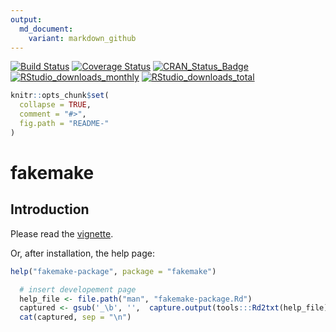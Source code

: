 ```yaml
---
output:
  md_document:
    variant: markdown_github
---
```

[![Build Status](https://travis-ci.org/fvafrCU/fakemake.svg?branch=master)](https://travis-ci.org/fvafrCU/fakemake)
[![Coverage Status](https://codecov.io/github/fvafrCU/fakemake/coverage.svg?branch=master)](https://codecov.io/github/fvafrCU/fakemake?branch=master)
[![CRAN_Status_Badge](https://www.r-pkg.org/badges/version/fakemake)](https://cran.r-project.org/package=fakemake)
[![RStudio_downloads_monthly](https://cranlogs.r-pkg.org/badges/fakemake)](https://cran.r-project.org/package=fakemake)
[![RStudio_downloads_total](https://cranlogs.r-pkg.org/badges/grand-total/fakemake)](https://cran.r-project.org/package=fakemake)

<!-- README.md is generated from README.Rmd. Please edit that file -->

```r
knitr::opts_chunk$set(
  collapse = TRUE,
  comment = "#>",
  fig.path = "README-"
)
```

# fakemake
## Introduction
Please read the
[vignette](https://htmlpreview.github.io/?https://github.com/fvafrCU/fakemake/blob/master/inst/doc/An_Introduction_to_fakemake.html).

Or, after installation, the help page:
```r
help("fakemake-package", package = "fakemake")
```
```r
  # insert developement page
  help_file <- file.path("man", "fakemake-package.Rd")
  captured <- gsub('_\b', '',  capture.output(tools:::Rd2txt(help_file) ))
  cat(captured, sep = "\n")
```


